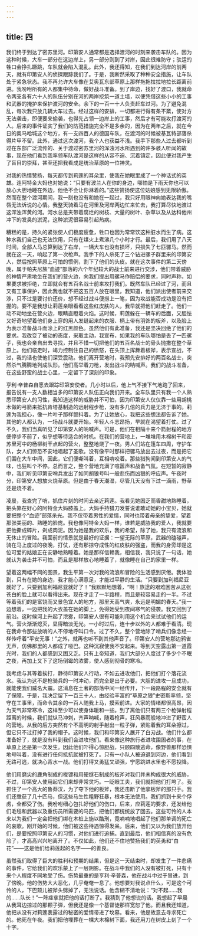 ```yaml
---
---
---
```

title: 四
---




我们终于到达了密苏里河。印第安人通常都是选择渡河的时刻来袭击车队的。因为这种时候，大车一部分在这边岸上，另一部分则到了对岸，因此很难防守；驮运的牲口会挣扎蹶跳，车队就会陷入混乱。此外，我还得知，在我们到达河岸的前两天，就有印第安人的侦探跟踪我们了。于是，我断然采取了种种安全措施，让车队处于紧急状态。我不再允许大车像在艾奥瓦东部草原上那样拖拖拉拉地拉长距离前进。我吩咐所有的人都集中待命，做好战斗准备。到了岸边，找好了渡口，我就命令两支各有六十人的队伍分别在河的两岸挖筑一道土墙，以便凭借这些小小的工事和武器的掩护来保护渡河的安全。余下的一百一十人负责赶车过河。为了避免混乱，每次我只放几辆大车过去。经过这样的安排，一切都进行得有条不紊，使对方无法袭击，即便要来偷袭，也得先占领一边岸上的工事，然后才有可能攻打渡河的人。后来的事件证实了我们的防范措施完全不是多余的，因为在两年之后，就在今日的奥马哈城这个地方，有一支四百人的德国车队，在渡河的时候被基瓦特部落杀得片甲不留。此外，通过这次渡河，我个人也获益不浅。我手下那些人过去都听到过在东部广泛流传的、关于渡过密苏里河的浑浊河水所遇到的许多骇人听闻的故事，现在他们看到我率领车队渡河是这样的从容不迫、沉着镇定，因此便对我产生了盲目的崇拜，甚至还把我看成是统治草原的一位神灵。

对我的热情赞扬，每天都传到莉莲的耳朵里，使我在她眼里成了一个神话式的英雄。连阿特金大妈也对她说：“只要有波兰人在你的身边，哪怕是下雨天你也可以放心大胆地睡在外边，他绝不会让你淋着的。”这些赞扬使这位姑娘感到无限骄傲。然而在整个渡河期间，我一刻也没有和她在一起过，我只好用眼神向她表达我的嘴唇无法诉说的心情。我整天骑着马在河里及河岸两边忙来忙去，我打算尽快地渡过这浑浊浑黄的河。河水总是夹带着腐烂的树枝、大量的树叶、杂草以及从达科他州冲下的发臭的淤泥，这种淤泥很容易引起热病。

糟糕的是，持久的紧张使人们极度疲惫，牲口也因为常常饮这种脏水而生了病。这种水我们自己也无法饮用，只有在煤火上煮沸几个小时才行。最后，我们用了八天时间，全部人马总算到达了右岸，一辆大车也没有损坏，只损失了七匹骡马。然而就在这一天，响起了第一次枪声。我手下的人杀死了三个钻进骡子群里来的印第安人，然后按照草原上可怕的惯例，割下了他们的头皮。就在这次事件的第二天傍晚，属于帕夫尼族“血迹”部落的六个年纪较大的战士前来进行交涉，他们带着威胁的神情严肃地坐在我们的营火边，向我们提出用骡马作赔偿的要求，同时声称，如果要求被拒绝，立即就会有五百名战士前来攻打我们。既然车队已经过了河，而且又有工事保护，因此我也就不把这五百人放在眼里，我知道，他们派出使者前来交涉，只不过是要讨价还价，想不经过战斗便捞上一笔，因为攻战能否成功是没有把握的。要不是我想让莉莲亲眼看看这些红皮肤的人，我早就把他们赶走了。他们一动不动地坐在营火边，眼睛直瞪着火焰。这时候，莉莲躲在一辆车的后面，又胆怯又好奇地望着他们身上穿的用人发缝起来的衣服、柄上带有羽饰的板斧，以及脸上为表示准备战斗而涂上的红黑颜色。虽然他们有此准备，我还是坚决回绝了他们的要求。我改变了被动的态度，采取主动，我宣布，如果我的车队哪怕是丢了一匹骡子，我也会亲自出去寻找，并且不惜一切把他们的五百名战士的骨头抛撒在整个草原上。他们临走时，竭力控制住自己的愤怒，在头顶上挥舞着板斧，表示宣战，不过，我的话也使他们深受震动。他们离开营地时，我预先安排好的两百名战士，突然杀气腾腾地列成队形。他们高举着刀枪，发出战斗的呐喊声。我们的战斗准备，在这些野蛮的战士心里，一定留下了深刻的印象。

亨利·辛普森自愿去跟踪印第安使者。几小时以后，他上气不接下气地跑了回来，报告说有一支人数相当多的印第安人队伍正向我们开来。全车队里只有我一个人熟悉印第安人的习性，我知道这样的威胁并不可怕，因为印第安人仅仅靠一些用胡桃木做的弓箭来抵抗肯塔基制造的远射程步枪，没有多几倍的兵力是无济于事的。莉莲为我担心，像一片叶子那样颤抖着。为了让她放心，我把这些想法都告诉了她。其他的人都认为，一场战斗就要开始。年轻人斗志昂扬，早就在渴望着打仗。过了不久，我们当真听见了印第安人的呐喊声。可是，他们在相隔十来个箭射程的地方便停步不前了，似乎想等待适合的时机。在我们的营地上，一堆堆用木棉树干和密苏里河中的杨柳树干点起的营火，整整地烧了一夜。男人们站在篷车四周，守护车队，女人们惊恐不安地唱起了圣歌。没有像平时那样把骡马放出去过夜，而是把它们围在大车中间，因此，它们便嘶叫着，互相啃咬着。那些猎狗闻到印第安人的气味，也狂叫个不停。总而言之，整个营地充满了喧嚣声和战备气氛。在短暂的寂静中，我们听见印第安哨兵发出了如同胡狼号叫一般悲伤而凶狠的呼应声。午夜时分，印第安人想放火烧草原。但是由于春天潮湿，尽管几天没有下过一滴雨，野草还是烧不着。

凌晨，我查完了哨，抓住片刻的时间去亲近莉莲。我看见她困乏而香甜地熟睡着，把头靠在好心的阿特金大妈膝盖上。大妈手持猎刀发誓说谁敢动她的小宝贝，她就要把整个“血迹”部落杀光。我不仅带着男性的爱情，同时也带着母亲的挚爱，望着那张美丽的、熟睡的脸庞。我也像阿特金大妈一样，谁若是威胁我的爱人，我就要把他撕成碎片，剁成肉泥。因为她是我的欢乐，我的希望，除了她，我只有流浪和无休止的冒险。我面前的情景就是最好的证据：一望无际的草原，武器的磕碰声，骑在马上度过的夜晚，打仗，还有那掠夺成性的红皮肤的强盗，而我的身旁却是这位可爱的姑娘正在安静地熟睡着。她是那样信赖我，相信我，我只说了一句话，她就认为袭击并不可怕，而且是那样放心地睡着了，就像睡在自己的家里一样。

望着这两幅不同的图景，我生平第一次对我的流浪和冒险的生活感到厌倦。我体验到，只有在她的身边，我才能心满意足，才能过平静的生活。“只要到加利福尼亚就好了，只要到加利福尼亚就好了！”我默默地想着，“啊！旅途的艰难困苦从这张苍白的脸上就可以看得出来。现在才走了一半路程，而且是较容易走的一半。不过等着我们的是富饶而又景色宜人的地方，那里天高气爽，永远是明媚的春天。”我一边想着，一边把我的大衣盖在她的脚上，免得她受到夜间寒气的侵袭。我又回到了前沿。这时候河上升起了浓雾，印第安人很有可能利用这个机会来试试他们的运气。营火渐渐熄灭，显得暗淡无光。一小时过后，连十步以外的人都难于看清。现在我命令那些放哨的人不停地呼叫口令。过了不久，整个营地除了哨兵们像念经一样传呼着“平安无事！”之外，就再也听不到其他声音了。印第安人的营地那边鸦雀无声，仿佛那里的人都成了哑巴。这种沉寂使我不安起来。等到天空露出第一道霞光时，我们的人都感到又困又乏。只有上帝知道，我们大部分人度过了多少个不眠之夜，再加上又下了这场倒霉的浓雾，使人感到彻骨的寒冷。

我考虑与其等着挨打，静待印第安人行动，不如去进攻他们，把他们打个落花流水。我认为这不是枪骑兵的一时冲动，而完全是出于必要。大胆的进攻一旦成功，就能使我们威名大震。这消息在土著的部落中间一经传开，下一段路程的安全就有了保障。于是，我决定留下一百三十人，由经验丰富的“草原之狼”史密斯率领，坚守在工事里，而命令其余的一百人随我上马，摸索前进。大家的情绪都很高昂，因为天气非常寒冷，这样至少可以使身体暖和一些。到了离他们只有两三个枪弹射程距离的时候，我们就纵马冲刺，齐声呐喊，随着枪声，狂风暴雨般地冲进了野蛮人的营地。从我的后方突然有个不高明的射手射出一粒子弹，紧贴着我的耳朵擦过，但它只不过打掉了我的帽子。这时候，我们和印第安人展开了白刃战。他们什么都准备好了，就是没有料到我们会进攻他们。看来像这种旅行者进攻围困者的事，在草原上还是第一次发生。因此他们吓得心惊胆战，只顾四散逃命，像野兽那样恐惧地号叫着，没有进行任何抵抗就被打死了。只有一小队人被迫退到河边，他们看到无路可逃，就决心背水一战。他们打得又勇猛又顽强，宁愿跳进水里也不愿投降。

他们用磨尖的鹿角制成的梭镖和用硬燧石制成的板斧对我们并未构成很大的威胁，不过，印第安人使用起它们来却非常灵巧。一眨眼工夫，我们就把他们打垮了。我抓住了一个高大的鲁莽汉，为了夺下他的板斧，我还击断了他拿板斧的那只手。我们还缴获了几十匹马，但这些马生性粗野狂暴，根本无法使用。我们抓到十来个俘虏，全都受了伤。我吩咐细心包扎好他们的伤口，后来，应莉莲的要求，还发给他们毛毯和武器以及重伤员所需要的马匹，把他们都统统放了回去。这些可怜的人本来以为我们一定会把他们绑在木桩上施以酷刑，竟喃喃地唱起了他们那单调的死亡的哀歌。刚开始的时候，他们被这些待遇惊得发呆。后来，他们又以为我们放开他们，是要按照印第安人的习惯，对他们进行追捕。直到最后，他们相信真的没有危险了，才高高兴兴地离开了。不仅如此，他们还不住地赞扬我们的英勇和“白花”——这是他们给莉莲起的名字——的善良。

虽然我们取得了巨大的胜利和预期的结果，但是这一天结束时，却发生了一件悲痛的事件，它给我们的欢乐蒙上了一层阴影。在战斗中我们的人没有被打死，只有十来个人程度不同地受了伤。伤势最重的是亨利·辛普森，他在战斗中过于冒进，到了傍晚，他的伤势大大恶化，几乎奄奄一息了。他想要对我说点什么，可是这个可怜的人，下巴颏儿被斧头劈掉了，无法说话。他含糊不清地说：“对不起……我的……队长！”一阵痉挛就把他的话打断了。我猜到了他想说的话。我想起了早晨从我耳边掠过的那颗子弹，但我还是像一个基督徒那样宽恕了他。而且我还知道，他把从没有对莉莲表露过的秘密的爱情带进了坟墓。看来，他是故意去寻求死亡的。他死在午夜。我们把他埋葬在一棵大木棉树下面，我还用刀在树皮上刻了一个十字。